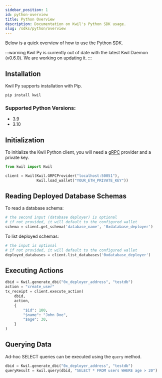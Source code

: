 ```yaml
---
sidebar_position: 1
id: python-overview
title: Python Overview
description: Documentation on Kwil's Python SDK usage.
slug: /sdks/python/overview
---
```


Below is a quick overview of how to use the Python SDK.

:::warning
Kwil Py is currently out of date with the latest Kwil Daemon (v0.6.0). We are working on updating it.
:::

## Installation

Kwil Py supports installation with Pip.

```bash
pip install kwil
```

### Supported Python Versions:

- 3.9
- 3.10

## Initialization

To initialize the Kwil Python client, you will need a [gRPC](../../links.mdx) provider and a private key.

```python
from kwil import Kwil

client = Kwil(Kwil.GRPCProvider("localhost:50051"),
              Kwil.load_wallet("YOUR_ETH_PRIVATE_KEY"))
```

## Reading Deployed Database Schemas

To read a database schema:

```python
# the second input (database deployer) is optional
# if not provided, it will default to the configured wallet
schema = client.get_schema('database_name', '0xdatabase_deployer')
```

To list deployed schemas:

```python
# the input is optional
# if not provided, it will default to the configured wallet
deployed_databases = client.list_databases('0xdatabase_deployer')
```

## Executing Actions

```python
dbid = Kwil.generate_dbi("0x_deployer_address", "testdb")
action = "create_user"
tx_receipt = client.execute_action(
    dbid,
    action,
    {
        "$id": 100,
        "$name": "John Doe",
        "$age": 30,
    }
)
```

## Querying Data

Ad-hoc SELECT queries can be executed using the `query` method.

```python
dbid = Kwil.generate_dbi("0x_deployer_address", "testdb")
queryResult = kwil.query(dbid, "SELECT * FROM users WHERE age > 20")
```